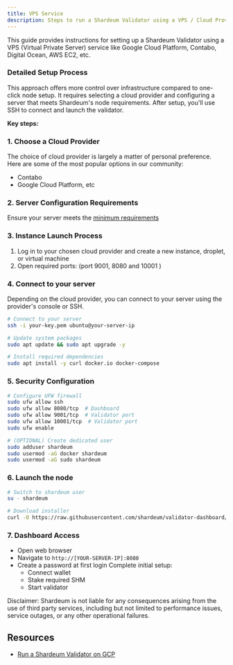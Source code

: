 ```yaml
---
title: VPS Service
description: Steps to run a Shardeum Validator using a VPS / Cloud Provider
---
```


This guide provides instructions for setting up a Shardeum Validator using a VPS (Virtual Private Server) service like Google Cloud Platform, Contabo, Digital Ocean, AWS EC2, etc.

### Detailed Setup Process

This approach offers more control over infrastructure compared to one-click node setup. It requires selecting a cloud provider and configuring a server that meets Shardeum's node requirements. After setup, you'll use SSH to connect and launch the validator.

**Key steps:**
### 1. Choose a Cloud Provider
The choice of cloud provider is largely a matter of personal preference. Here are some of the most popular options in our community:
  - Contabo
  - Google Cloud Platform, etc

### 2. Server Configuration Requirements
Ensure your server meets the [minimum requirements](/docs/node/run/validator/self-host#minimum-hardware-requirements)

### 3. Instance Launch Process
1. Log in to your chosen cloud provider and create a new instance, droplet, or virtual machine
2. Open required ports: (port 9001, 8080 and 10001 )

### 4. Connect to your server

Depending on the cloud provider, you can connect to your server using the provider's console or SSH.

```bash
# Connect to your server
ssh -i your-key.pem ubuntu@your-server-ip

# Update system packages
sudo apt update && sudo apt upgrade -y

# Install required dependencies
sudo apt install -y curl docker.io docker-compose
```

### 5. Security Configuration

```bash
# Configure UFW firewall
sudo ufw allow ssh
sudo ufw allow 8080/tcp  # Dashboard
sudo ufw allow 9001/tcp  # Validator port
sudo ufw allow 10001/tcp  # Validator port
sudo ufw enable

# (OPTIONAL) Create dedicated user
sudo adduser shardeum
sudo usermod -aG docker shardeum
sudo usermod -aG sudo shardeum
```

### 6. Launch the node

```bash
# Switch to shardeum user
su - shardeum

# Download installer
curl -O https://raw.githubusercontent.com/shardeum/validator-dashboard/dev/installer.sh && chmod +x installer.sh && ./installer.sh
```

### 7. Dashboard Access

- Open web browser
- Navigate to `http://[YOUR-SERVER-IP]:8080`
- Create a password at first login
Complete initial setup:
  - Connect wallet
  - Stake required SHM
  - Start validator


<Callout>
Disclaimer: Shardeum is not liable for any consequences arising from the use of third party services, including but not limited to performance issues, service outages, or any other operational failures.
</Callout>

## Resources

- [Run a Shardeum Validator on GCP](https://kenny-io.hashnode.dev/how-to-run-a-shardeum-validator-node-on-gcp)
